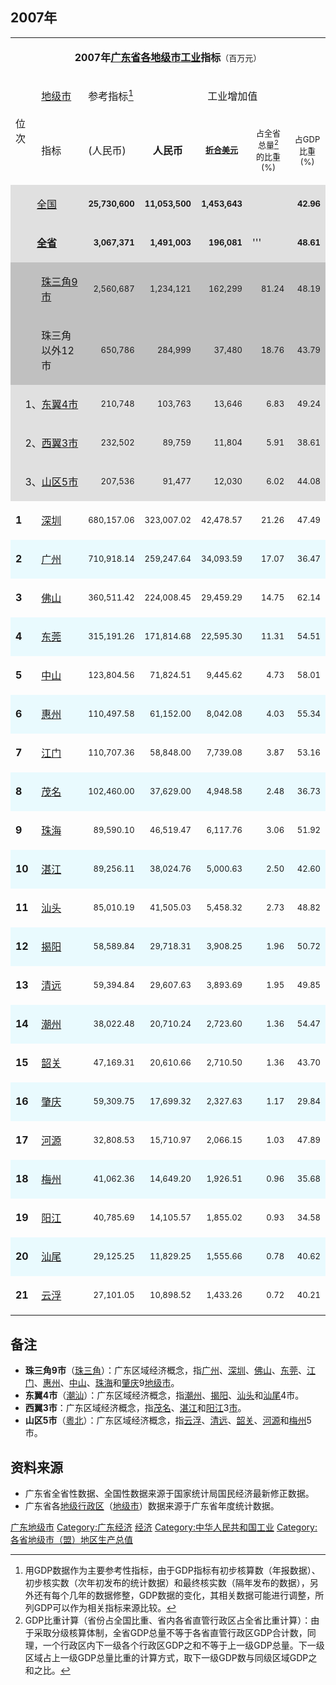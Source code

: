 ==2007年==
<table class="wikitable">
<tr>
<td colspan="7" align="center">'''2007年[[广东经济|广东省]][[地级市|各地级市]][[工业|工业]]指标'''<font size="2">（百万元）</font></td>
</tr>
<tr>
<td rowspan="2">位次</td>
<td>
[[地级市|地级市]]

</td>
<td>
参考指标<ref>用GDP数据作为主要参考性指标，由于GDP指标有初步核算数（年报数据）、初步核实数（次年初发布的统计数据）和最终核实数（隔年发布的数据），另外还有每个几年的数据修整，GDP数据的变化，其相关数据可能进行调整，所列GDP可以作为相关指标来源比较。</ref>

</td>
<td colspan="4" align="center">工业增加值</td>
</tr>
<tr>
<td>
指标

</td>
<td>
(人民币)

</td>
<td align="center">'''人民币'''</td>
<td align="center"><font size="2">'''[[人民币汇率|折合美元]]'''</font></td>
<td align="center"><font size="2">占全省总量<ref>GDP比重计算（省份占全国比重、省内各省直管行政区占全省比重计算）：由于采取分级核算体制，全省GDP总量不等于各省直管行政区GDP合计数，同理，一个行政区内下一级各个行政区GDP之和不等于上一级GDP总量。下一级区域占上一级GDP总量比重的计算方式，取下一级GDP数与同级区域GDP之和之比。</ref><br>的比重(%)</font></td>
<td align="center"><font size="2">占GDP<br>比重(%)</font></td>
</tr>
<tr>
<td colspan="2" align="center" bgcolor="#E0E0E0">[[中华人民共和国国内生产总值|全国]]</td>
<td align="right" bgcolor="#E0E0E0">'''<font size="2">25,730,600</font>'''</td>
<td align="right" bgcolor="#E0E0E0">'''<font size="2">11,053,500</font>'''</td>
<td align="right" bgcolor="#E0E0E0">'''<font size="2">1,453,643</font>'''</td>
<td bgcolor="#E0E0E0"></td>
<td align="right" bgcolor="#E0E0E0">'''<font size="2">42.96</font>'''</td>
</tr>
<tr>
<td colspan="2" align="center" bgcolor="#E0E0E0">'''[[广东省地区生产总值|全省]]'''</td>
<td align="right" bgcolor="#E0E0E0">'''<font size="2">3,067,371</font>'''</td>
<td align="right" bgcolor="#E0E0E0">'''<font size="2">1,491,003</font>'''</td>
<td align="right" bgcolor="#E0E0E0">'''<font size="2">196,081</font>'''</td>
<td bgcolor="#E0E0E0">
'''

</td>
<td align="right" bgcolor="#E0E0E0">'''<font size="2">48.61</font>'''</td>
</tr>
<tr>
<td bgcolor="#C0C0C0"></td>
<td bgcolor="#C0C0C0">[[#备注|珠三角9市]]</td>
<td align="right" bgcolor="#C0C0C0"><font size="2">2,560,687</font></td>
<td align="right" bgcolor="#C0C0C0"><font size="2">1,234,121</font></td>
<td align="right" bgcolor="#C0C0C0"><font size="2">162,299</font></td>
<td align="right" bgcolor="#C0C0C0"><font size="2">81.24</font></td>
<td align="right" bgcolor="#C0C0C0"><font size="2">48.19</font></td>
</tr>
<tr>
<td bgcolor="#C0C0C0"></td>
<td bgcolor="#C0C0C0">珠三角以外12市</td>
<td align="right" bgcolor="#C0C0C0"><font size="2">650,786</font></td>
<td align="right" bgcolor="#C0C0C0"><font size="2">284,999</font></td>
<td align="right" bgcolor="#C0C0C0"><font size="2">37,480</font></td>
<td align="right" bgcolor="#C0C0C0"><font size="2">18.76</font></td>
<td align="right" bgcolor="#C0C0C0"><font size="2">43.79</font></td>
</tr>
<tr>
<td colspan="2" align="right" bgcolor="#E0E0E0">1、[[#备注|东翼4市]]</td>
<td align="right" bgcolor="#E0E0E0"><font size="2">210,748</font></td>
<td align="right" bgcolor="#E0E0E0"><font size="2">103,763</font></td>
<td align="right" bgcolor="#E0E0E0"><font size="2">13,646</font></td>
<td align="right" bgcolor="#E0E0E0"><font size="2">6.83</font></td>
<td align="right" bgcolor="#E0E0E0"><font size="2">49.24</font></td>
</tr>
<tr>
<td colspan="2" align="right" bgcolor="#E0E0E0">2、[[#备注|西翼3市]]</td>
<td align="right" bgcolor="#E0E0E0"><font size="2">232,502</font></td>
<td align="right" bgcolor="#E0E0E0"><font size="2">89,759</font></td>
<td align="right" bgcolor="#E0E0E0"><font size="2">11,804</font></td>
<td align="right" bgcolor="#E0E0E0"><font size="2">5.91</font></td>
<td align="right" bgcolor="#E0E0E0"><font size="2">38.61</font></td>
</tr>
<tr>
<td colspan="2" align="right" bgcolor="#E0E0E0">3、[[#备注|山区5市]]</td>
<td align="right" bgcolor="#E0E0E0"><font size="2">207,536</font></td>
<td align="right" bgcolor="#E0E0E0"><font size="2">91,477</font></td>
<td align="right" bgcolor="#E0E0E0"><font size="2">12,030</font></td>
<td align="right" bgcolor="#E0E0E0"><font size="2">6.02</font></td>
<td align="right" bgcolor="#E0E0E0"><font size="2">44.08</font></td>
</tr>
<tr>
<td>'''1'''</td>
<td>[[深圳市|深圳]]</td>
<td align="right"><font size="2">680,157.06</font></td>
<td align="right"><font size="2">323,007.02</font></td>
<td align="right"><font size="2">42,478.57</font></td>
<td align="right"><font size="2">21.26</font></td>
<td align="right"><font size="2">47.49</font></td>
</tr>
<tr>
<td bgcolor="#E9FAFE">'''2'''</td>
<td bgcolor="#E9FAFE">[[广州市|广州]]</td>
<td align="right" bgcolor="#E9FAFE"><font size="2">710,918.14</font></td>
<td align="right" bgcolor="#E9FAFE"><font size="2">259,247.64</font></td>
<td align="right" bgcolor="#E9FAFE"><font size="2">34,093.59</font></td>
<td align="right" bgcolor="#E9FAFE"><font size="2">17.07</font></td>
<td align="right" bgcolor="#E9FAFE"><font size="2">36.47</font></td>
</tr>
<tr>
<td>'''3'''</td>
<td>[[佛山市|佛山]]</td>
<td align="right"><font size="2">360,511.42</font></td>
<td align="right"><font size="2">224,008.45</font></td>
<td align="right"><font size="2">29,459.29</font></td>
<td align="right"><font size="2">14.75</font></td>
<td align="right"><font size="2">62.14</font></td>
</tr>
<tr>
<td bgcolor="#E9FAFE">'''4'''</td>
<td bgcolor="#E9FAFE">[[东莞市|东莞]]</td>
<td align="right" bgcolor="#E9FAFE"><font size="2">315,191.26</font></td>
<td align="right" bgcolor="#E9FAFE"><font size="2">171,814.68</font></td>
<td align="right" bgcolor="#E9FAFE"><font size="2">22,595.30</font></td>
<td align="right" bgcolor="#E9FAFE"><font size="2">11.31</font></td>
<td align="right" bgcolor="#E9FAFE"><font size="2">54.51</font></td>
</tr>
<tr>
<td>'''5'''</td>
<td>[[中山市|中山]]</td>
<td align="right"><font size="2">123,804.56</font></td>
<td align="right"><font size="2">71,824.51</font></td>
<td align="right"><font size="2">9,445.62</font></td>
<td align="right"><font size="2">4.73</font></td>
<td align="right"><font size="2">58.01</font></td>
</tr>
<tr>
<td bgcolor="#E9FAFE">'''6'''</td>
<td bgcolor="#E9FAFE">[[惠州市|惠州]]</td>
<td align="right" bgcolor="#E9FAFE"><font size="2">110,497.58</font></td>
<td align="right" bgcolor="#E9FAFE"><font size="2">61,152.00</font></td>
<td align="right" bgcolor="#E9FAFE"><font size="2">8,042.08</font></td>
<td align="right" bgcolor="#E9FAFE"><font size="2">4.03</font></td>
<td align="right" bgcolor="#E9FAFE"><font size="2">55.34</font></td>
</tr>
<tr>
<td>'''7'''</td>
<td>[[江门市|江门]]</td>
<td align="right"><font size="2">110,707.36</font></td>
<td align="right"><font size="2">58,848.00</font></td>
<td align="right"><font size="2">7,739.08</font></td>
<td align="right"><font size="2">3.87</font></td>
<td align="right"><font size="2">53.16</font></td>
</tr>
<tr>
<td bgcolor="#E9FAFE">'''8'''</td>
<td bgcolor="#E9FAFE">[[茂名市|茂名]]</td>
<td align="right" bgcolor="#E9FAFE"><font size="2">102,460.00</font></td>
<td align="right" bgcolor="#E9FAFE"><font size="2">37,629.00</font></td>
<td align="right" bgcolor="#E9FAFE"><font size="2">4,948.58</font></td>
<td align="right" bgcolor="#E9FAFE"><font size="2">2.48</font></td>
<td align="right" bgcolor="#E9FAFE"><font size="2">36.73</font></td>
</tr>
<tr>
<td>'''9'''</td>
<td>[[珠海市|珠海]]</td>
<td align="right"><font size="2">89,590.10</font></td>
<td align="right"><font size="2">46,519.47</font></td>
<td align="right"><font size="2">6,117.76</font></td>
<td align="right"><font size="2">3.06</font></td>
<td align="right"><font size="2">51.92</font></td>
</tr>
<tr>
<td bgcolor="#E9FAFE">'''10'''</td>
<td bgcolor="#E9FAFE">[[湛江市|湛江]]</td>
<td align="right" bgcolor="#E9FAFE"><font size="2">89,256.11</font></td>
<td align="right" bgcolor="#E9FAFE"><font size="2">38,024.76</font></td>
<td align="right" bgcolor="#E9FAFE"><font size="2">5,000.63</font></td>
<td align="right" bgcolor="#E9FAFE"><font size="2">2.50</font></td>
<td align="right" bgcolor="#E9FAFE"><font size="2">42.60</font></td>
</tr>
<tr>
<td>'''11'''</td>
<td>[[汕头市|汕头]]</td>
<td align="right"><font size="2">85,010.19</font></td>
<td align="right"><font size="2">41,505.03</font></td>
<td align="right"><font size="2">5,458.32</font></td>
<td align="right"><font size="2">2.73</font></td>
<td align="right"><font size="2">48.82</font></td>
</tr>
<tr>
<td bgcolor="#E9FAFE">'''12'''</td>
<td bgcolor="#E9FAFE">[[揭阳市|揭阳]]</td>
<td align="right" bgcolor="#E9FAFE"><font size="2">58,589.84</font></td>
<td align="right" bgcolor="#E9FAFE"><font size="2">29,718.31</font></td>
<td align="right" bgcolor="#E9FAFE"><font size="2">3,908.25</font></td>
<td align="right" bgcolor="#E9FAFE"><font size="2">1.96</font></td>
<td align="right" bgcolor="#E9FAFE"><font size="2">50.72</font></td>
</tr>
<tr>
<td>'''13'''</td>
<td>[[清远市|清远]]</td>
<td align="right"><font size="2">59,394.84</font></td>
<td align="right"><font size="2">29,607.63</font></td>
<td align="right"><font size="2">3,893.69</font></td>
<td align="right"><font size="2">1.95</font></td>
<td align="right"><font size="2">49.85</font></td>
</tr>
<tr>
<td bgcolor="#E9FAFE">'''14'''</td>
<td bgcolor="#E9FAFE">[[潮州市|潮州]]</td>
<td align="right" bgcolor="#E9FAFE"><font size="2">38,022.48</font></td>
<td align="right" bgcolor="#E9FAFE"><font size="2">20,710.24</font></td>
<td align="right" bgcolor="#E9FAFE"><font size="2">2,723.60</font></td>
<td align="right" bgcolor="#E9FAFE"><font size="2">1.36</font></td>
<td align="right" bgcolor="#E9FAFE"><font size="2">54.47</font></td>
</tr>
<tr>
<td>'''15'''</td>
<td>[[韶关市|韶关]]</td>
<td align="right"><font size="2">47,169.31</font></td>
<td align="right"><font size="2">20,610.66</font></td>
<td align="right"><font size="2">2,710.50</font></td>
<td align="right"><font size="2">1.36</font></td>
<td align="right"><font size="2">43.70</font></td>
</tr>
<tr>
<td bgcolor="#E9FAFE">'''16'''</td>
<td bgcolor="#E9FAFE">[[肇庆市|肇庆]]</td>
<td align="right" bgcolor="#E9FAFE"><font size="2">59,309.75</font></td>
<td align="right" bgcolor="#E9FAFE"><font size="2">17,699.32</font></td>
<td align="right" bgcolor="#E9FAFE"><font size="2">2,327.63</font></td>
<td align="right" bgcolor="#E9FAFE"><font size="2">1.17</font></td>
<td align="right" bgcolor="#E9FAFE"><font size="2">29.84</font></td>
</tr>
<tr>
<td>'''17'''</td>
<td>[[河源市|河源]]</td>
<td align="right"><font size="2">32,808.53</font></td>
<td align="right"><font size="2">15,710.97</font></td>
<td align="right"><font size="2">2,066.15</font></td>
<td align="right"><font size="2">1.03</font></td>
<td align="right"><font size="2">47.89</font></td>
</tr>
<tr>
<td bgcolor="#E9FAFE">'''18'''</td>
<td bgcolor="#E9FAFE">[[梅州市|梅州]]</td>
<td align="right" bgcolor="#E9FAFE"><font size="2">41,062.36</font></td>
<td align="right" bgcolor="#E9FAFE"><font size="2">14,649.20</font></td>
<td align="right" bgcolor="#E9FAFE"><font size="2">1,926.51</font></td>
<td align="right" bgcolor="#E9FAFE"><font size="2">0.96</font></td>
<td align="right" bgcolor="#E9FAFE"><font size="2">35.68</font></td>
</tr>
<tr>
<td>'''19'''</td>
<td>[[阳江市|阳江]]</td>
<td align="right"><font size="2">40,785.69</font></td>
<td align="right"><font size="2">14,105.57</font></td>
<td align="right"><font size="2">1,855.02</font></td>
<td align="right"><font size="2">0.93</font></td>
<td align="right"><font size="2">34.58</font></td>
</tr>
<tr>
<td bgcolor="#E9FAFE">'''20'''</td>
<td bgcolor="#E9FAFE">[[汕尾市|汕尾]]</td>
<td align="right" bgcolor="#E9FAFE"><font size="2">29,125.25</font></td>
<td align="right" bgcolor="#E9FAFE"><font size="2">11,829.25</font></td>
<td align="right" bgcolor="#E9FAFE"><font size="2">1,555.66</font></td>
<td align="right" bgcolor="#E9FAFE"><font size="2">0.78</font></td>
<td align="right" bgcolor="#E9FAFE"><font size="2">40.62</font></td>
</tr>
<tr>
<td>'''21'''</td>
<td>[[云浮市|云浮]]</td>
<td align="right"><font size="2">27,101.05</font></td>
<td align="right"><font size="2">10,898.52</font></td>
<td align="right"><font size="2">1,433.26</font></td>
<td align="right"><font size="2">0.72</font></td>
<td align="right"><font size="2">40.21</font></td>
</tr>
</table>

==备注== 
* '''珠三角9市'''（[[珠江三角洲|珠三角]]）：广东区域经济概念，指[[广州市|广州]]、[[深圳市|深圳]]、[[佛山市|佛山]]、[[东莞市|东莞]]、[[江门市|江门]]、[[惠州市|惠州]]、[[中山市|中山]]、[[珠海市|珠海]]和[[肇庆市|肇庆]]9[[地级市|地级市]]。
* '''东翼4市'''（[[潮汕地区|潮汕]]）：广东区域经济概念，指[[潮州市|潮州]]、[[揭阳市|揭阳]]、[[汕头市|汕头]]和[[汕尾市|汕尾]]4市。
* '''西翼3市'''：广东区域经济概念，指[[茂名市|茂名]]、[[湛江市|湛江]]和[[阳江市|阳江]]3[[地级市|市]]。
* '''山区5市'''（[[粵北|粵北]]）：广东区域经济概念，指[[云浮市|云浮]]、[[清远市|清远]]、[[韶关市|韶关]]、[[河源市|河源]]和[[梅州市|梅州]]5市。
{{Reflist}}

==资料来源==
* 广东省全省性数据、全国性数据来源于国家统计局国民经济最新修正数据。
* 广东省各[[地级行政区|地级行政区]]（[[地级市|地级市]]）数据来源于广东省年度统计数据。

{{广东经济}}

[[Category:广东地级市|]]
[[Category:广东经济|Category:广东经济]]
[[Category:广东列表|经济]]
[[Category:中华人民共和国工业|Category:中华人民共和国工业]]
[[Category:各省地级市（盟）地区生产总值|Category:各省地级市（盟）地区生产总值]]